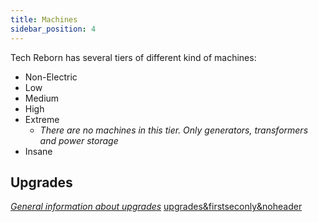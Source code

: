 ```yaml
---
title: Machines
sidebar_position: 4
---
```


<ItemImage file="grinder" alt="Machines" size="200" />

Tech Reborn has several tiers of different kind of machines:

- Non-Electric
  <McItem slug="techreborn:iron_alloy_furnace"/>
  <McItem slug="techreborn:iron_furnace"/>
- Low
  <McItem slug="techreborn:alloy_smelter"/>
  <McItem slug="techreborn:auto_crafting_table"/>
  <McItem slug="techreborn:compressor"/>
  <McItem slug="techreborn:electric_furnace"/>
  <McItem slug="techreborn:extractor"/>
  <McItem slug="techreborn:greenhouse_controller"/>
  <McItem slug="techreborn:grinder"/>
  <McItem slug="techreborn:industrial_centrifuge"/>
  <McItem slug="techreborn:recycler"/>
  <McItem slug="techreborn:rolling_machine"/>
  <McItem slug="techreborn:scrapbox-inator"/>
  <McItem slug="techreborn:solid_canning_machine"/>
  <McItem slug="techreborn:wire_mill"/>
  <McItem slug="techreborn:elevator"/>
  <McItem slug="techreborn:block_breaker"/>
  <McItem slug="techreborn:block_placer"/>
- Medium
  <McItem slug="techreborn:assembling_machine"/>
  <McItem slug="techreborn:chemical_reactor"/>
  <McItem slug="techreborn:distillation_tower"/>
  <McItem slug="techreborn:implosion_compressor"/>
  <McItem slug="techreborn:industrial_blast_furnace"/>
  <McItem slug="techreborn:industrial_electrolyzer"/>
  <McItem slug="techreborn:industrial_grinder"/>
  <McItem slug="techreborn:saw_mill"/>
  <McItem slug="techreborn:vacuum_freezer"/>
  <McItem slug="techreborn:pump"/>
  <McItem slug="techreborn:fishing_station"/>
  <McItem slug="techreborn:launchpad"/>
- High
  <McItem slug="techreborn:Charge_O_Mat"/>
  <McItem slug="techreborn:fluid_replicator"/>
- Extreme
  - *There are no machines in this tier. Only generators, transformers and power storage*
- Insane
  <McItem slug="techreborn:fusion_control_computer"/>
  <McItem slug="techreborn:matter_fabricator"/>

## Upgrades

*[General information about upgrades](/energy/machines/upgrades)* [upgrades&firstseconly&noheader](/section>/energy/machines/upgrades&firstseconly&noheader)
